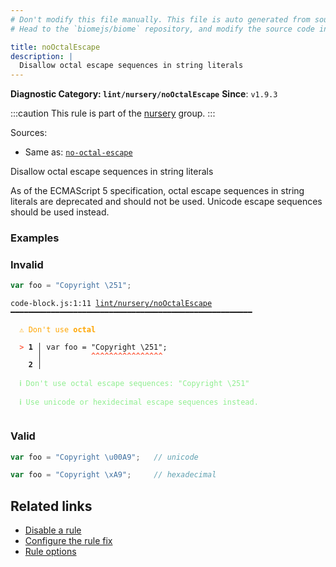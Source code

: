 ```yaml
---
# Don't modify this file manually. This file is auto generated from source, and you will lose your changes next time the website is built.
# Head to the `biomejs/biome` repository, and modify the source code in there.

title: noOctalEscape
description: |
  Disallow octal escape sequences in string literals
---
```


**Diagnostic Category: `lint/nursery/noOctalEscape`**
<Tabs>
<TabItem label="JavaScript (and super languages)" icon="seti:javascript">
**Since**: `v1.9.3`

:::caution
This rule is part of the [nursery](/linter/rules/#nursery) group.
:::

Sources: 
- Same as: <a href="https://eslint.org/docs/latest/rules/no-octal-escape" target="_blank"><code>no-octal-escape</code></a>

Disallow octal escape sequences in string literals

As of the ECMAScript 5 specification, octal escape sequences in string literals are deprecated and should not be used.
Unicode escape sequences should be used instead.

### Examples

### Invalid

```js
var foo = "Copyright \251";
```

<pre class="language-text"><code class="language-text">code-block.js:1:11 <a href="https://biomejs.dev/linter/rules/no-octal-escape">lint/nursery/noOctalEscape</a> ━━━━━━━━━━━━━━━━━━━━━━━━━━━━━━━━━━━━━━━━━━━━━━━━━━━━━━<br /><br />  <strong><span style="color: Orange;">⚠</span></strong> <span style="color: Orange;">Don't use </span><span style="color: Orange;"><strong>octal</strong></span><br />  <br />  <strong><span style="color: Tomato;">&gt;</span></strong> <strong>1 │ </strong>var foo = &quot;Copyright &#92;251&quot;;<br />   <strong>   │ </strong>          <strong><span style="color: Tomato;">^</span></strong><strong><span style="color: Tomato;">^</span></strong><strong><span style="color: Tomato;">^</span></strong><strong><span style="color: Tomato;">^</span></strong><strong><span style="color: Tomato;">^</span></strong><strong><span style="color: Tomato;">^</span></strong><strong><span style="color: Tomato;">^</span></strong><strong><span style="color: Tomato;">^</span></strong><strong><span style="color: Tomato;">^</span></strong><strong><span style="color: Tomato;">^</span></strong><strong><span style="color: Tomato;">^</span></strong><strong><span style="color: Tomato;">^</span></strong><strong><span style="color: Tomato;">^</span></strong><strong><span style="color: Tomato;">^</span></strong><strong><span style="color: Tomato;">^</span></strong><strong><span style="color: Tomato;">^</span></strong><br />    <strong>2 │ </strong><br />  <br />  <strong><span style="color: lightgreen;">ℹ</span></strong> <span style="color: lightgreen;">Don't use octal escape sequences: &quot;Copyright &#92;251&quot;</span><br />  <br />  <strong><span style="color: lightgreen;">ℹ</span></strong> <span style="color: lightgreen;">Use unicode or hexidecimal escape sequences instead.</span><br />  <br /></code></pre>

### Valid

```js
var foo = "Copyright \u00A9";   // unicode

var foo = "Copyright \xA9";     // hexadecimal
```

## Related links

- [Disable a rule](/linter/#disable-a-lint-rule)
- [Configure the rule fix](/linter#configure-the-rule-fix)
- [Rule options](/linter/#rule-options)

</TabItem>
</Tabs>

